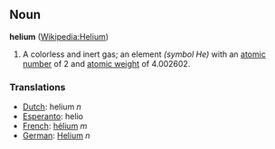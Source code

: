== Noun ==
'''helium''' ([[en:Helium|Wikipedia:Helium]])

# A colorless and inert gas; an element ''(symbol He)'' with an [[atomic number]] of 2 and [[atomic weight]] of 4.002602.

===Translations===
*[[Dutch]]: helium ''n''
*[[Esperanto]]: helio
*[[French]]: [[hélium]] ''m''
*[[German]]: [[Helium]] ''n''